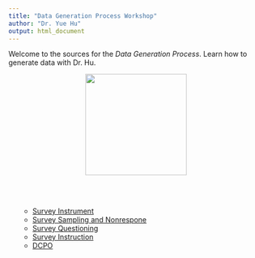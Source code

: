 ```yaml
---
title: "Data Generation Process Workshop"
author: "Dr. Yue Hu"
output: html_document
---
```



Welcome to the sources for the *Data Generation Process*. Learn how to generate data with Dr. Hu.


<center><img src="../analysisOfPoliticalData/images/goodluck.gif" height="200"/></center>


<br><br>

<ul>

* <a href="/slides_gh/slides/courses/dgpWorkshop/01_surveyInstrument.html">Survey Instrument</a>
* <a href="/slides_gh/slides/courses/dgpWorkshop/02_surveySampling.html">Survey Sampling and Nonrespone</a>
* <a href="/slides_gh/slides/courses/dgpWorkshop/03_surveyQuestion.html">Survey Questioning</a>
* <a href="/slides_gh/slides/courses/dgpWorkshop/04_surveyInstruction.html">Survey Instruction</a>
* <a href="/slides_gh/slides/courses/dgpWorkshop/05_dcpo.html">DCPO</a>

</ul>